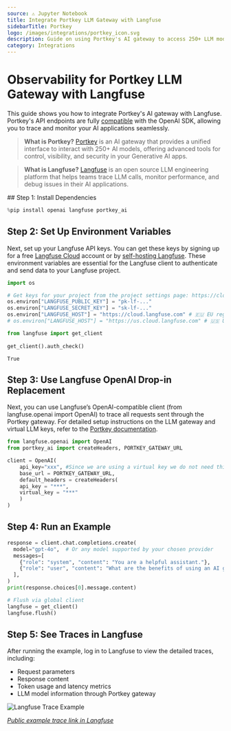 ```yaml
---
source: ⚠️ Jupyter Notebook
title: Integrate Portkey LLM Gateway with Langfuse
sidebarTitle: Portkey
logo: /images/integrations/portkey_icon.svg
description: Guide on using Portkey's AI gateway to access 250+ LLM models with Langfuse via the OpenAI SDK.
category: Integrations
---
```


# Observability for Portkey LLM Gateway with Langfuse

This guide shows you how to integrate Portkey's AI gateway with Langfuse. Portkey's API endpoints are fully [compatible](https://portkey.ai/docs/api-reference/inference-api/introduction) with the OpenAI SDK, allowing you to trace and monitor your AI applications seamlessly.

> **What is Portkey?** [Portkey](https://portkey.ai/) is an AI gateway that provides a unified interface to interact with 250+ AI models, offering advanced tools for control, visibility, and security in your Generative AI apps.

> **What is Langfuse?** [Langfuse](https://langfuse.com) is an open source LLM engineering platform that helps teams trace LLM calls, monitor performance, and debug issues in their AI applications.

<Steps>
## Step 1: Install Dependencies


```python
%pip install openai langfuse portkey_ai
```

## Step 2: Set Up Environment Variables

Next, set up your Langfuse API keys. You can get these keys by signing up for a free [Langfuse Cloud](https://cloud.langfuse.com/) account or by [self-hosting Langfuse](https://langfuse.com/self-hosting). These environment variables are essential for the Langfuse client to authenticate and send data to your Langfuse project.


```python
import os

# Get keys for your project from the project settings page: https://cloud.langfuse.com
os.environ["LANGFUSE_PUBLIC_KEY"] = "pk-lf-..." 
os.environ["LANGFUSE_SECRET_KEY"] = "sk-lf-..." 
os.environ["LANGFUSE_HOST"] = "https://cloud.langfuse.com" # 🇪🇺 EU region
# os.environ["LANGFUSE_HOST"] = "https://us.cloud.langfuse.com" # 🇺🇸 US region
```


```python
from langfuse import get_client
 
get_client().auth_check()
```




    True



## Step 3: Use Langfuse OpenAI Drop-in Replacement

Next, you can use Langfuse’s OpenAI-compatible client (from langfuse.openai import OpenAI) to trace all requests sent through the Portkey gateway. For detailed setup instructions on the LLM gateway and virtual LLM keys, refer to the [Portkey documentation](https://portkey.ai/docs/product/ai-gateway).


```python
from langfuse.openai import OpenAI
from portkey_ai import createHeaders, PORTKEY_GATEWAY_URL

client = OpenAI(
    api_key="xxx", #Since we are using a virtual key we do not need this 
    base_url = PORTKEY_GATEWAY_URL, 
    default_headers = createHeaders(
    api_key = "***",
    virtual_key = "***"
    )
)
```

## Step 4: Run an Example


```python
response = client.chat.completions.create(
  model="gpt-4o",  # Or any model supported by your chosen provider
  messages=[
    {"role": "system", "content": "You are a helpful assistant."},
    {"role": "user", "content": "What are the benefits of using an AI gateway?"},
  ],
)
print(response.choices[0].message.content)

# Flush via global client
langfuse = get_client()
langfuse.flush()
```

## Step 5: See Traces in Langfuse

After running the example, log in to Langfuse to view the detailed traces, including:

- Request parameters
- Response content
- Token usage and latency metrics
- LLM model information through Portkey gateway

![Langfuse Trace Example](https://langfuse.com/images/cookbook/integration-portkey/portkey-example-trace.png)

_[Public example trace link in Langfuse](https://cloud.langfuse.com/project/cloramnkj0002jz088vzn1ja4/traces/4a2391624dcd7478e56d188f55379049?timestamp=2025-07-01T13:54:00.114Z&display=details)_
</Steps>


<LearnMore />
